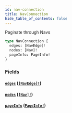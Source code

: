 ```yaml
---
id: nav-connection
title: NavConnection
hide_table_of_contents: false
---
```



Paginate through Navs

```graphql
type NavConnection {
  edges: [NavEdge]!
  nodes: [Nav]!
  pageInfo: PageInfo!
}
```


### Fields

#### [`edges`](#) ([`[NavEdge]!`](/demand/api/graphql-admin/reference/objects/nav-edge))




#### [`nodes`](#) ([`[Nav]!`](/demand/api/graphql-admin/reference/objects/nav))




#### [`pageInfo`](#) ([`PageInfo!`](/demand/api/graphql-admin/reference/objects/page-info))






